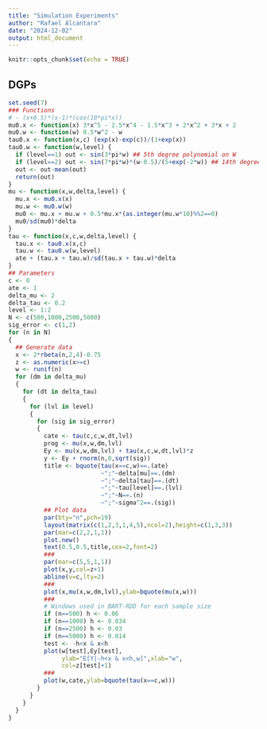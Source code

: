 ```yaml
---
title: "Simulation Experiments"
author: "Rafael Alcantara"
date: "2024-12-02"
output: html_document
---
```


```r
knitr::opts_chunk$set(echo = TRUE)
```

## DGPs
```r
set.seed(7)
### Functions
# - (x+0.5)*(x-1)*(cos(10*pi*x))
mu0.x <- function(x) 3*x^5 - 2.5*x^4 - 1.5*x^3 + 2*x^2 + 3*x + 2
mu0.w <- function(w) 0.5*w^2 - w
tau0.x <- function(x,c) (exp(x)-exp(c))/(1+exp(x))
tau0.w <- function(w,level) {
  if (level==1) out <- sin(3*pi*w) ## 5th degree polynomial on W
  if (level==2) out <- sin(7*pi*w)*(w-0.5)/(5+exp(-2*w)) ## 14th degree polynomial on W
  out <- out-mean(out)
  return(out)
}
mu <- function(x,w,delta,level) {
  mu.x <- mu0.x(x)
  mu.w <- mu0.w(w)
  mu0 <- mu.x + mu.w + 0.5*mu.x*(as.integer(mu.w*10)%%2==0)
  mu0/sd(mu0)*delta
}
tau <- function(x,c,w,delta,level) {
  tau.x <- tau0.x(x,c)
  tau.w <- tau0.w(w,level)
  ate + (tau.x + tau.w)/sd(tau.x + tau.w)*delta
}
## Parameters
c <- 0
ate <- 1
delta_mu <- 2
delta_tau <- 0.2
level <- 1:2
N <- c(500,1000,2500,5000)
sig_error <- c(1,2)
for (n in N)
{
  ## Generate data
  x <- 2*rbeta(n,2,4)-0.75
  z <- as.numeric(x>=c)
  w <- runif(n)
  for (dm in delta_mu)
  {
    for (dt in delta_tau)
    {
      for (lvl in level)
      {
        for (sig in sig_error)
        {
          cate <- tau(c,c,w,dt,lvl)
          prog <- mu(x,w,dm,lvl)
          Ey <- mu(x,w,dm,lvl) + tau(x,c,w,dt,lvl)*z
          y <- Ey + rnorm(n,0,sqrt(sig))
          title <- bquote(tau(x==c,w)==.(ate)
                          ~";"~delta[mu]==.(dm)
                          ~";"~delta[tau]==.(dt)
                          ~";"~tau[level]==.(lvl)
                          ~";"~N==.(n)
                          ~";"~sigma^2==.(sig))
          ## Plot data
          par(bty="n",pch=19)
          layout(matrix(c(1,2,3,1,4,5),ncol=2),height=c(1,3,3))
          par(mar=c(2,2,1,1))
          plot.new()
          text(0.5,0.5,title,cex=2,font=2)
          ###
          par(mar=c(5,5,1,1))
          plot(x,y,col=z+1)
          abline(v=c,lty=2)
          ###
          plot(x,mu(x,w,dm,lvl),ylab=bquote(mu(x,w)))
          ###
          # Windows used in BART-RDD for each sample size
          if (n==500) h <- 0.06
          if (n==1000) h <- 0.034
          if (n==2500) h <- 0.03
          if (n==5000) h <- 0.014
          test <- -h<x & x<h
          plot(w[test],Ey[test],
               ylab="E[Y|-h<x & x<h,w]",xlab="w",
               col=z[test]+1)
          ###
          plot(w,cate,ylab=bquote(tau(x==c,w)))
        }
      }
    }
  }
}
```

